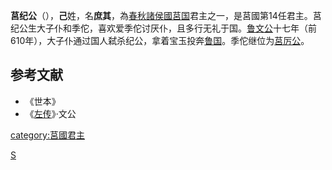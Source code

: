 '''莒纪公'''（{{bd|？||前610年||catIdx=J}}），'''己'''姓，名'''庶其'''，為[[春秋|春秋]][[諸侯國|諸侯國]][[莒国|莒国]]君主之一，是莒國第14任君主。莒纪公生大子仆和季佗，喜欢爱季佗讨厌仆，且多行无礼于国。[[鲁文公|鲁文公]]十七年（前610年），大子仆通过国人弑杀纪公，拿着宝玉投奔[[鲁国|鲁国]]。季佗继位为[[莒厉公|莒厉公]]。
{{start box}}
{{s-before|[[莒平公|莒平公]]}}
{{s-title|[[春秋|春秋]][[莒国|莒国]]君主|？—前610年}}
{{s-after|[[莒厉公|莒厉公]]}}
{{end box}}

==参考文献==
*《世本》
*《[[左传|左传]]》·文公
{{莒國君主}}
[[category:莒國君主|category:莒國君主]]
[[Category:己姓|S]]